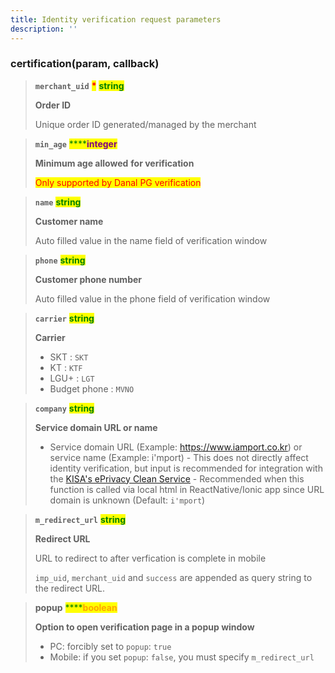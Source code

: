 ```yaml
---
title: Identity verification request parameters
description: ''
---
```


### certification(param, callback) <a href="#certification" id="certification"></a>

> **`merchant_uid`**  <mark style="color:red;">**\***</mark>  <mark style="color:green;">**string**</mark>
>
> **Order ID**
>
> Unique order ID generated/managed by the merchant

> **`min_age`**    <mark style="color:green;">****</mark><mark style="color:purple;">**integer**</mark>
>
> **Minimum age allowed** **for verification**
>
> <mark style="color:red;">Only supported by Danal PG verification</mark>

> **`name`**    <mark style="color:green;">**string**</mark>
>
> **Customer name**
>
> Auto filled value in the name field of verification window

> **`phone`**    <mark style="color:green;">**string**</mark>
>
> **Customer phone number**
>
> Auto filled value in the phone field of verification window

> **`carrier`**    <mark style="color:green;">**string**</mark>
>
> **Carrier**
>
> - SKT : `SKT`
> - KT : `KTF`
> - LGU+ : `LGT`
> - Budget phone : `MVNO`

> **`company`**    <mark style="color:green;">**string**</mark>
>
> **Service domain URL or name**
>
> - Service domain URL (Example: https://www.iamport.co.kr) or service name (Example: i'mport) -
> This does not directly affect identity verification, but input is recommended for integration with
> the [KISA's ePrivacy Clean Service](https://www.eprivacy.go.kr/) - Recommended when this function
> is called via local html in ReactNative/Ionic app since URL domain is unknown (Default: `i'mport`)

> **`m_redirect_url`**    <mark style="color:green;">**string**</mark>
>
> **Redirect URL**
>
> URL to redirect to after verfication is complete in mobile
>
> `imp_uid`, `merchant_uid` and `success` are appended as query string to the redirect URL.
>
>

> **popup**    <mark style="color:green;">****</mark><mark style="color:orange;">**boolean**</mark>
>
> **Option to open verification page in a popup window**
>
> - PC: forcibly set to `popup`: `true`
> - Mobile: if you set `popup`: `false`, you must specify `m_redirect_url`
